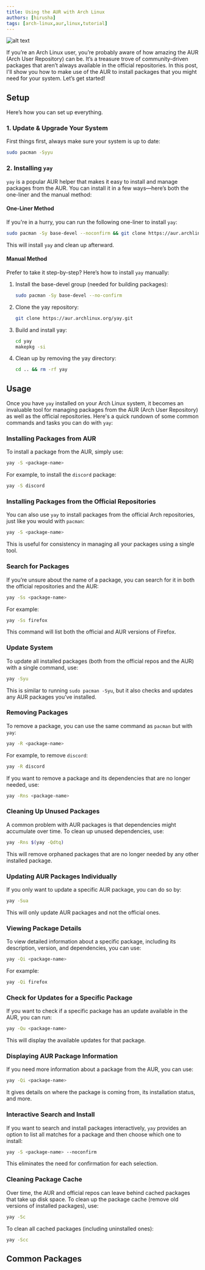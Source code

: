 ```yaml
---
title: Using the AUR with Arch Linux
authors: [hirusha]
tags: [arch-linux,aur,linux,tutorial]
---
```



![alt text](image.png)

If you’re an Arch Linux user, you’re probably aware of how amazing the AUR (Arch User Repository) can be. It’s a treasure trove of community-driven packages that aren’t always available in the official repositories. In this post, I'll show you how to make use of the AUR to install packages that you might need for your system. Let’s get started!

<!--truncate-->

## Setup

Here’s how you can set up everything.

### 1. Update & Upgrade Your System

First things first, always make sure your system is up to date:

```bash
sudo pacman -Syyu
```

### 2. Installing `yay`

`yay` is a popular AUR helper that makes it easy to install and manage packages from the AUR. You can install it in a few ways—here’s both the one-liner and the manual method:

#### One-Liner Method

If you're in a hurry, you can run the following one-liner to install `yay`:

```bash
sudo pacman -Sy base-devel --noconfirm && git clone https://aur.archlinux.org/yay.git && cd yay && makepkg -si && cd .. && rm -rf yay
```

This will install `yay` and clean up afterward.

#### Manual Method

Prefer to take it step-by-step? Here’s how to install `yay` manually:

1. Install the base-devel group (needed for building packages):

   ```bash
   sudo pacman -Sy base-devel --no-confirm
   ```

2. Clone the yay repository:

   ```bash
   git clone https://aur.archlinux.org/yay.git
   ```

3. Build and install yay:

   ```bash
   cd yay
   makepkg -si
   ```

4. Clean up by removing the yay directory:

   ```bash
   cd .. && rm -rf yay
   ```

## Usage

Once you have `yay` installed on your Arch Linux system, it becomes an invaluable tool for managing packages from the AUR (Arch User Repository) as well as the official repositories. Here's a quick rundown of some common commands and tasks you can do with `yay`:


### Installing Packages from AUR
To install a package from the AUR, simply use:

```bash
yay -S <package-name>
```

For example, to install the `discord` package:

```bash
yay -S discord
```

### Installing Packages from the Official Repositories
You can also use `yay` to install packages from the official Arch repositories, just like you would with `pacman`:

```bash
yay -S <package-name>
```

This is useful for consistency in managing all your packages using a single tool.

### Search for Packages
If you’re unsure about the name of a package, you can search for it in both the official repositories and the AUR:

```bash
yay -Ss <package-name>
```

For example:

```bash
yay -Ss firefox
```

This command will list both the official and AUR versions of Firefox.

### Update System
To update all installed packages (both from the official repos and the AUR) with a single command, use:

```bash
yay -Syu
```

This is similar to running `sudo pacman -Syu`, but it also checks and updates any AUR packages you’ve installed.

### Removing Packages
To remove a package, you can use the same command as `pacman` but with `yay`:

```bash
yay -R <package-name>
```

For example, to remove `discord`:

```bash
yay -R discord
```

If you want to remove a package and its dependencies that are no longer needed, use:

```bash
yay -Rns <package-name>
```

### Cleaning Up Unused Packages
A common problem with AUR packages is that dependencies might accumulate over time. To clean up unused dependencies, use:

```bash
yay -Rns $(yay -Qdtq)
```

This will remove orphaned packages that are no longer needed by any other installed package.

### Updating AUR Packages Individually
If you only want to update a specific AUR package, you can do so by:

```bash
yay -Sua
```

This will only update AUR packages and not the official ones.

### Viewing Package Details
To view detailed information about a specific package, including its description, version, and dependencies, you can use:

```bash
yay -Qi <package-name>
```

For example:

```bash
yay -Qi firefox
```

### Check for Updates for a Specific Package
If you want to check if a specific package has an update available in the AUR, you can run:

```bash
yay -Qu <package-name>
```

This will display the available updates for that package.

### Displaying AUR Package Information
If you need more information about a package from the AUR, you can use:

```bash
yay -Qi <package-name>
```

It gives details on where the package is coming from, its installation status, and more.

### Interactive Search and Install
If you want to search and install packages interactively, `yay` provides an option to list all matches for a package and then choose which one to install:

```bash
yay -S <package-name> --noconfirm
```

This eliminates the need for confirmation for each selection.

### Cleaning Package Cache
Over time, the AUR and official repos can leave behind cached packages that take up disk space. To clean up the package cache (remove old versions of installed packages), use:

```bash
yay -Sc
```

To clean all cached packages (including uninstalled ones):

```bash
yay -Scc
```

## Common Packages

<ArchLinuxManualSetup />
